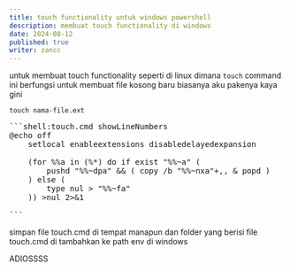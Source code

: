 ```yaml
---
title: touch functionality untuk windows powershell
description: membuat touch functionality di windows
date: 2024-08-12
published: true
writer: zancc
---
```


untuk membuat touch functionality seperti di linux dimana `touch` command ini berfungsi untuk membuat file kosong baru
biasanya aku pakenya kaya gini

```shell
touch nama-file.ext
```

<Pre>
```shell:touch.cmd showLineNumbers
@echo off
    setlocal enableextensions disabledelayedexpansion

    (for %%a in (%*) do if exist "%%~a" (
        pushd "%%~dpa" && ( copy /b "%%~nxa"+,, & popd )
    ) else (
        type nul > "%%~fa"
    )) >nul 2>&1

```
</Pre>

simpan file touch.cmd di tempat manapun dan folder yang berisi file touch.cmd di tambahkan ke path env di windows

ADIOSSSS
